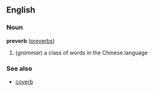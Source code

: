 ==English==
===Noun===
'''preverb''' ([[preverbs]])

# (''grammar'') a class of words in the Chinese language<!-- perhaps other languages too? -->

===See also===
*[[coverb]]